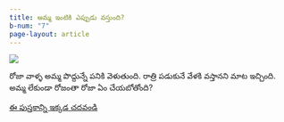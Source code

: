 ```yaml
---
title: అమ్మ ఇంటికి ఎప్పుడు వస్తుంది?
b-num: "7"
page-layout: article
---
```


![](amma-intiki.jpg)

రోజా వాళ్ళ అమ్మ పొద్దున్నే పనికి వెళుతుంది. రాత్రి పడుకునే వేళకి వస్తానని మాట ఇచ్చింది. 
అమ్మ లేకుండా రోజంతా రోజా ఏం చేయబోతోంది?

 

[ఈ పుస్తకాన్ని ఇక్కడ చదవండి](https://storyweaver.org.in/en/stories/625921-amma-intiki-eppudu-vastundi){.btn .btn-primary .btn-lg}